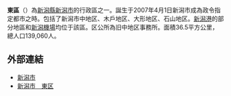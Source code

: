 {{日本區
| 自治體名 = 東區
|圖像=[[File:Niigata_junnsai_ike_Park_sakura_08.JPG|240px]]
|圖像說明=[[蓴菜池公園|蓴菜池公園]]
| 區章 = 
| 區長 = 
| 日文原名 = 東区
| 平假名 = ひがしく
| 羅馬字拼音 = Higashi-ku
| 都道府縣 = 新潟縣
| 市 = 新潟市
| 支廳 = 
| 編號 = 15102-5
| 面積 = 36.5
| 邊界未定 = 
| 人口 = 139,413
| 人口密度 = 
| 統計時間 = 2007年6月30日
| 自治體 = [[新潟市|新潟市]]：[[北區_(新潟市)|北區]]、[[中央區_(新潟市)|中央區]]、[[江南區_(新潟市)|江南區]]
| 樹 = 
| 花 = 
| 鳥 = 
| 其他象徵物 = 
| 其他象徵 = 
| 郵遞區號 = 950-8709
| 所在地 = 東區古川町4番12號
| 電話號碼 = 25-272-1000
| 外部連結 = http://www.city.niigata.jp/info/higashi/
| 經度 = 
| 緯度 = 
| 地圖 = Higashi-ku in Niigata City.svg
| 註記 = 人口：[http://www.city.niigata.jp/info/kikaku/toukei/juuki.htm 新潟市官方網頁]
}}
'''東區'''（{{jpn|j=東区|hg=ひがしく|rm=Higashi ku|f=y}}）為[[新潟縣|新潟縣]][[新潟市|新潟市]]的行政區之一。誕生于2007年4月1日新潟市成為政令指定都市之時。包括了新潟市中地区、木戶地区、大形地区、石山地区。[[新潟港|新潟港]]的部分地區和[[新潟機場|新潟機場]]均位于該區。区公所為旧中地区事務所。面積36.5平方公里，總人口139,060人。

==外部連結==
*[http://www.city.niigata.jp/ 新潟市]
*[https://web.archive.org/web/20100612011729/http://www.city.niigata.jp/info/higashi/ 新潟市　東区]

{{新潟縣}}
{{日本地理小作品}}